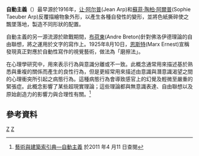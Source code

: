 {{请求翻译}}
'''自動主義'''（{{lang-en|automatism}}）最早源於1916年，[[让·阿尔普|让·阿尔普]](Jean Arp)和[[蘇菲·陶柏·阿爾普|蘇菲·陶柏·阿爾普]](Sophie Taeuber Arp)反覆描繪物象外形，以產生各種自發性的變形，並將色紙撕碎使之飄墜落地，製造不同形狀的配置。

自動主義的另一源流源於歐戰期間，[[布荷東|布荷東]](Andre Breton)針對佛洛伊德理論的自由聯想，將之運用於文字的寫作上。1925年8月10日，[[恩斯特|恩斯特]](Marx Ernest)宣稱發現真正對應於自動性寫作的視覺藝術，做法為「磨擦法」。

在心理學研究中，用來表示行為與意識分離或不一致。此概念通常用來描述基於熟悉與重複的關係而產生的良性行為，但是更經常用來描述由意識與潛意識渴望之間的心理衝突所引起之病態行為。這種病態行為會導致感官上的幻覺及輕微至嚴重的緊張症。此概念影響了某些超現實理論；這些理論都與無意識表達、自由聯想以及原始創造力的影響力與合理性有關。<ref>[http://db1x.sinica.edu.tw/caat/caat_rptcaatc.php?_op=?SUBJECT_ID:300055958 藝術與建築索引典—自動主義]{{dead link|date=2018年4月 |bot=InternetArchiveBot |fix-attempted=yes }} 於2011 年4 月11 日查閱</ref>

==參考資料==
{{reflist}}

[[Category:心理学|Z]]
[[Category:主义|Z]]